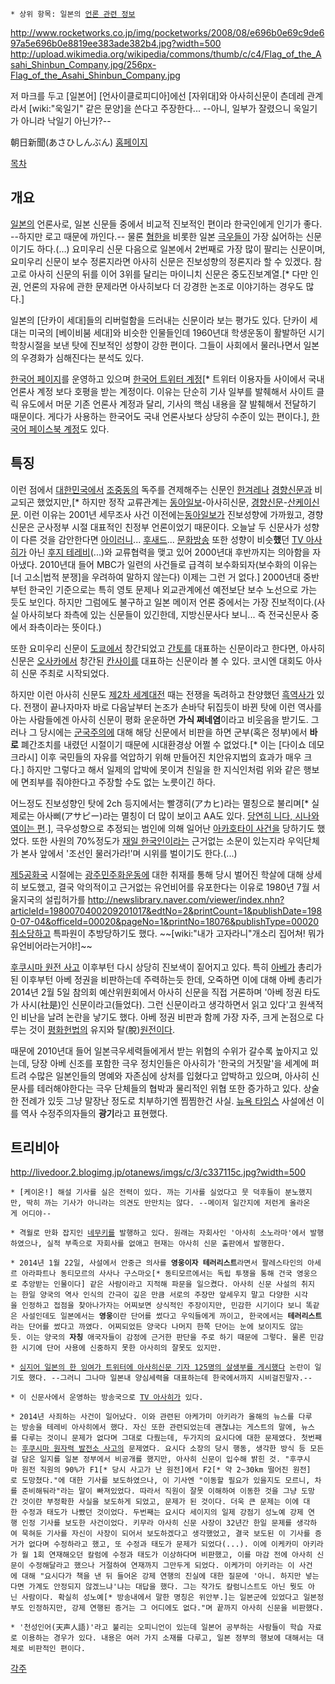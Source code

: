  * 상위 항목: 일본의 [[언론 관련 정보]]

http://www.rocketworks.co.jp/img/pocketworks/2008/08/e696b0e69c9de697a5e696b0e8819ee383ade382b4.jpg?width=500
http://upload.wikimedia.org/wikipedia/commons/thumb/c/c4/Flag_of_the_Asahi_Shinbun_Company.jpg/256px-Flag_of_the_Asahi_Shinbun_Company.jpg

저 마크를 두고 [일본어] [언사이클로피디아]에선 [자위대]와 아사히신문이 츤데레 관계라서 [wiki:"욱일기" 같은 문양]을 쓴다고 주장한다... --아니, 일부가 잘렸으니 욱일기가 아니라 낙일기 아닌가?--

朝日新聞(あさひしんぶん)
[http://www.asahi.com 홈페이지]

[[목차]]
== 개요 ==
[[일본]]의 언론사로, 일본 신문들 중에서 비교적 진보적인 편이라 한국인에게 인기가 좋다. --하지만 로고 때문에 까인다.-- 물론 [[혐한]]을 비롯한 일본 [[극우]]들이 가장 싫어하는 신문이기도 하다.(…) 요미우리 신문 다음으로 일본에서 2번째로 가장 많이 팔리는 신문이며, 요미우리 신문이 보수 정론지라면 아사히 신문은 진보성향의 정론지라 할 수 있겠다. 참고로 아사히 신문의 뒤를 이어 3위를 달리는 마이니치 신문은 중도진보계열.[* 다만 인권, 언론의 자유에 관한 문제라면 아사히보다 더 강경한 논조로 이야기하는 경우도 많다.]

일본의 [단카이 세대]들의 리버럴함을 드러내는 신문이라 보는 평가도 있다. 단카이 세대는 미국의 [베이비붐 세대]와 비슷한 인물들인데 1960년대 학생운동이 활발하던 시기 학창시절을 보낸 탓에 진보적인 성향이 강한 편이다. 그들이 사회에서 물러나면서 일본의 우경화가 심해진다는 분석도 있다.

[http://asahikorean.com 한국어 페이지]를 운영하고 있으며 [https://twitter.com/asahi_korean 한국어 트위터 계정][* 트위터 이용자들 사이에서 국내 언론사 계정 보다 호평을 받는 계정이다. 이유는 단순히 기사 일부를 발췌해서 사이트 클릭 유도에서 머문 기존 언론사 계정과 달리, 기사의 핵심 내용을 잘 발췌해서 전달하기 때문이다. 게다가 사용하는 한국어도 국내 언론사보다 상당히 수준이 있는 편이다.], [https://www.facebook.com/Asahi.Korean 한국어 페이스북 계정]도 있다.

== 특징 ==
이런 점에서 [[대한민국]]에서 [[조중동]]의 독주를 견제해주는 신문인 [[한겨레]]나 [[경향신문]]과 비교되곤 했었지만,[* 하지만 정작 교류관계는 [[동아일보]]-아사히신문, [[경향신문]]-[[산케이신문]]. 이런 이유는 2001년 세무조사 사건 이전에는[[동아일보]]가 진보성향에 가까웠고, 경향신문은 군사정부 시절 대표적인 친정부 언론이었기 때문이다. 오늘날 두 신문사가 성향이 다른 것을 감안한다면 [[아이러니]]... [[후새드]]... [[문화방송]] 또한 성향이 비슷'''했'''던 [[TV 아사히]]가 아닌 [[후지 테레비]](...)와 교류협력을 맺고 있어 2000년대 후반까지는 의아함을 자아냈다. 2010년대 들어 MBC가 일련의 사건들로 급격히 보수화되자(보수화의 이유는 [너 고소|법적 분쟁]을 우려하여 말하지 않는다) 이제는 그런 거 없다.] 2000년대 중반부턴 한국인 기준으로는 특히 영토 문제나 외교관계에선 예전보단 보수 노선으로 가는 듯도 보인다. 하지만 그럼에도 불구하고 일본 메이저 언론 중에서는 가장 진보적이다.(사실 아사히보다 좌측에 있는 신문들이 있긴한데, 지방신문사다 보니... 즉 전국신문사 중에서 좌측이라는 뜻이다.)

또한 요미우리 신문이 [[도쿄]]에서 창간되었고 [[간토]]를 대표하는 신문이라고 한다면, 아사히 신문은 [[오사카]]에서 창간된 [[칸사이]]를 대표하는 신문이라 볼 수 있다. 코시엔 대회도 아사히 신문 주최로 시작되었다.

하지만 이런 아사히 신문도 [[제2차 세계대전]] 때는 전쟁을 독려하고 찬양했던 [[흑역사]]가 있다. 전쟁이 끝나자마자 바로 다음날부터 논조가 손바닥 뒤집듯이 바뀐 탓에 이런 역사를 아는 사람들에겐 아사히 신문이 평화 운운하면 '''가식 쩌네염'''이라고 비웃음을 받기도. 그러나 그 당시에는 [[군국주의]]에 대해 해당 신문에서 비판을 하면 군부(혹은 정부)에서 '''바로''' 폐간조치를 내렸던 시절이기 때문에 시대환경상 어쩔 수 없었다.[* 이는 [다이쇼 데모크라시] 이후 국민들의 자유를 억압하기 위해 만들어진 치안유지법의 효과가 매우 크다.] 하지만 그렇다고 해서 일제의 압박에 못이겨 친일을 한 지식인처럼 위와 같은 행보에 면죄부를 줘야한다고 주장할 수도 없는 노릇이긴 하다.

어느정도 진보성향인 탓에 2ch 등지에서는 빨갱히(アカヒ)라는 멸칭으로 불리며[* 실제로는 아사삐(アサピー)라는 멸칭이 더 많이 보이고 AA도 있다. [http://www.aadayo.com/aa/12_981.html 당연히 니다, 시나와 엮이는 편].], 극우성향으로 추정되는 범인에 의해 일어난 [[아카호타이 사건]]을 당하기도 했었다. 또한 사원의 70%정도가 [[재일 한국인]]이라는 근거없는 소문이 있는지라 우익단체가 본사 앞에서 '조선인 물러가라!'며 시위를 벌이기도 한다.(...)

[[제5공화국]] 시절에는 [[광주민주화운동]]에 대한 취재를 통해 당시 벌어진 학살에 대해 상세히 보도했고, 결국 악의적이고 근거없는 유언비어를 유포한다는 이유로 1980년 7월 서울지국의 설립허가를 [[http://newslibrary.naver.com/viewer/index.nhn?articleId=1980070400209201017&edtNo=2&printCount=1&publishDate=1980-07-04&officeId=00020&pageNo=1&printNo=18076&publishType=00020 취소]]당하고 특파원이 추방당하기도 했다. ~~[wiki:"내가 고자라니"개소리 집어쳐! 뭐가 유언비어라는거야!]~~

[[후쿠시마 원전 사고]] 이후부턴 다시 상당히 진보색이 짙어지고 있다. 특히 [[아베]]가 총리가 된 이후부턴 아베 정권을 비판하는데 주력하는듯 한데, 오죽하면 이에 대해 아베 총리가 2014년 2월 5일 참의회 예산위원회에서 아사히 신문을 직접 거론하며 '아베 정권 타도가 사시(社是)인 신문이라고(들었다). 그런 신문이라고 생각하면서 읽고 있다'고 원색적인 비난을 날려 논란을 낳기도 했다. 아베 정권 비판과 함께 가장 자주, 크게 논점으로 다루는 것이 [[평화헌법]]의 유지와 탈(脫)[[원전]]이다. 

때문에 2010년대 들어 일본극우세력들에게서 받는 위협의 수위가 갈수록 높아지고 있는데, 당장 아베 신조를 포함한 극우 정치인들은 아사히가 '한국의 거짓말'을 세계에 퍼트려 수많은 일본인들의 명예와 자존심에 상처를 입혔다고 압박하고 있으며, 아사히 신문사를 테러해야한다는 극우 단체들의 협박과 물리적인 위협 또한 증가하고 있다. 상술한 전례가 있듯 그냥 말장난 정도로 치부하기엔 찜찜한건 사실. [[뉴욕 타임스]] 사설에선 이를 역사 수정주의자들의 '''광기'''라고 표현했다.

== 트리비아 ==
http://livedoor.2.blogimg.jp/otanews/imgs/c/3/c337115c.jpg?width=500
 * [케이온!] 해설 기사를 실은 전력이 있다. 까는 기사를 실었다고 뭇 덕후들이 분노했지만, 딱히 까는 기사가 아니라는 의견도 만만치는 않다. --메이저 일간지에 저런게 올라온게 어디야--

 * 격월로 만화 잡지인 [[네무키]]를 발행하고 있다. 원래는 자회사인 '아사히 소노라마'에서 발행하였으나, 실적 부족으로 자회사를 없애고 현재는 아사히 신문 출판에서 발행한다.

 * 2014년 1월 22일, 사설에서 안중근 의사를 '''영웅이자 테러리스트'''라면서 팔레스타인의 아세르 아라파트나 동티모르의 사사나 구스마오[* 동티모르에서는 독립 투쟁을 통해 건국 영웅으로 추앙받는 인물이다] 같은 사람이라고 지적해 파문을 일으켰다. 아사히 신문 사설의 취지는 한일 양국의 역사 인식의 간극이 깊은 만큼 서로의 주장만 앞세우지 말고 다양한 시각을 인정하고 접점을 찾아나가자는 어찌보면 상식적인 주장이지만, 민감한 시기이다 보니 똑같은 사설인데도 일본에서는 '''영웅'''이란 단어를 썼다고 우익들에게 까이고, 한국에서는 '''테러리스트'''라는 단어를 썼다고 까였다. 어찌되었든 양국다 나머지 한쪽 단어는 눈에 보이지도 않는듯. 이는 양국의 '''자칭''' 애국자들이 감정에 근거한 판단을 주로 하기 때문에 그렇다. 물론 민감한 시기에 단어 사용에 신중하지 못한 아사히의 잘못도 있지만.

 * [http://news.naver.com/main/read.nhn?mode=LSD&mid=sec&sid1=102&oid=241&aid=0002252584 심지어 일본의 한 잉여가 트위터에 아사히신문 기자 125명의 살생부를 게시했다] 논란이 일기도 했다. --그러니 그나마 일본내 양심세력을 대표하는데 한국에서까지 시비걸진말자.--

 * 이 신문사에서 운영하는 방송국으로 [[TV 아사히]]가 있다.

 * 2014년 사죄하는 사건이 일어났다. 이와 관련된 아케가미 아키라가 올해의 뉴스를 다루는 방송을 테레비 아사히에서 했다. 자신 또한 관련되었는데 괜찮냐는 게스트의 말에, 뉴스를 다루는 것이니 문제가 없다며 그대로 다뤘는데, 두가지의 요시다에 대한 문제였다. 첫번째는 [[후쿠시마 원자력 발전소 사고]]의 문제였다. 요시다 소장의 당시 행동, 생각한 방식 등 모든걸 담은 일지를 일본 정부에서 비공개를 했지만, 아사히 신문이 입수해 밝힌 것. "후쿠시마 원전 직원의 90%가 F1[* 당시 사고가 난 원전]에서 F2[* 약 2~30km 떨어진 원전]로 도망쳤다."에 대한 기사를 보도하였으나, 이 기사엔 "이동할 필요가 있을지도 모르니, 차를 준비해둬라"라는 말이 빠져있었다. 따라서 직원이 잘못 이해하여 이동한 것을 그냥 도망간 것이란 부정확한 사실을 보도하게 되었고, 문제가 된 것이다. 더욱 큰 문제는 이에 대한 수정과 태도가 나빴던 것이었다. 두번째는 요시다 세이지의 일제 강점기 성노예 강제 연행 인정 기사를 보도한 사건이었다. 키무라 아사히 신문 사장이 32년간 한일 문제를 생각하여 묵혀둔 기사를 자신이 사장이 되어서 보도하겠다고 생각했었고, 결국 보도된 이 기사를 증거가 없다며 수정하라고 했고, 또 수정과 태도가 문제가 되었다(...). 이에 이케카미 아키라가 월 1회 연재해오던 칼럼에 수정과 태도가 이상하다며 비판했고, 이를 마감 전에 아사히 신문이 수정해달라고 했으나 거절하여 연재까지 그만두게 되었다. 이케가미 아키라는 이 사건에 대해 "요시다가 책을 낸 뒤 들어온 강제 연행의 진실에 대한 질문에 '아니. 하지만 넣는다면 가계도 안정되지 않겠느냐'냐는 대답을 했다. 그는 작가도 칼럼니스트도 아닌 뭣도 아닌 사람이다. 확실히 성노예[* 방송내에서 말한 명칭은 위안부.]는 일본군에 있었다고 일본정부도 인정하지만, 강제 연행된 증거는 그 어디에도 없다."며 끝까지 아사히 신문을 비판했다.

 * '천성인어(天声人語)'라고 불리는 오피니언이 있는데 일본어 공부하는 사람들이 학습 자료로 이용하는 경우가 있다. 내용은 여러 가지 소재를 다루고, 일본 정부의 행보에 대해서는 대체로 비판적인 편이다. 

[[각주]]
